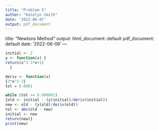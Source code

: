 ```yaml
---
title: "Problem 5"
author: "Katelyn Smith"
date: '2022-06-07'
output: pdf_document
---
```


title: "Newtons Method"
output:
  html_document: default
  pdf_document: default
date: '2022-06-06'
---

```r
initial <- 2
y <- function(x) { 
return(x^3-3*x+1)
  }

deriv <- function(x)
{3*x^2-3}
tol = 0.0001

while (tol >= 0.000001)
{old <- initial - (y(initial)/deriv(initial))
new <- old - (y(old)/deriv(old))
tol <- abs(old - new)
initial <- new
return(new)}
print(new)
```


